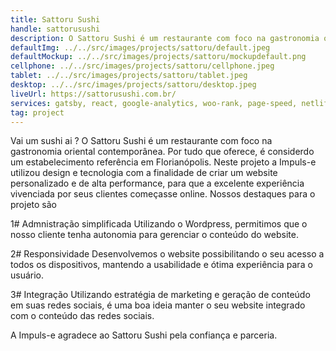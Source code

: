 ```yaml
---
title: Sattoru Sushi
handle: sattorusushi
description: O Sattoru Sushi é um restaurante com foco na gastronomia oriental contemporânea.
defaultImg: ../../src/images/projects/sattoru/default.jpeg
defaultMockup: ../../src/images/projects/sattoru/mockupdefault.png
cellphone: ../../src/images/projects/sattoru/cellphone.jpeg
tablet: ../../src/images/projects/sattoru/tablet.jpeg
desktop: ../../src/images/projects/sattoru/desktop.jpeg
liveUrl: https://sattorusushi.com.br/
services: gatsby, react, google-analytics, woo-rank, page-speed, netlify
tag: project
---
```


Vai um sushi ai ?
O Sattoru Sushi é um restaurante com foco na gastronomia oriental contemporânea.
Por tudo que oferece, é considerdo um estabelecimento referência em Florianópolis.
Neste projeto a Impuls-e utilizou design e tecnologia com a finalidade de criar um website personalizado e de alta performance, para que a excelente experiência vivenciada por seus clientes começasse online.
Nossos destaques para o projeto são

1# Admnistração simplificada
Utilizando o Wordpress, permitimos que o nosso cliente tenha autonomia para gerenciar
o conteúdo do website.

2# Responsividade
Desenvolvemos o website possibilitando o seu acesso a todos os dispositivos, mantendo
a usabilidade e ótima experiência para o usuário.

3# Integração
Utilizando estratégia de marketing e geração de conteúdo em suas redes sociais, é uma boa ideia manter o seu website integrado com o conteúdo das redes sociais.

A Impuls-e agradece ao Sattoru Sushi pela confiança e parceria.
